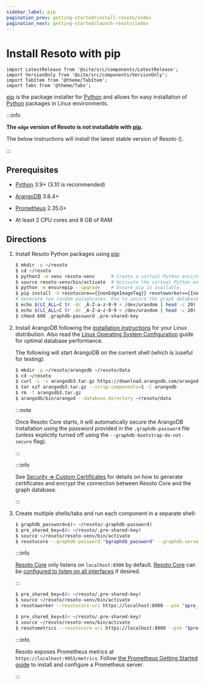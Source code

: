 ```yaml
---
sidebar_label: pip
pagination_prev: getting-started/install-resoto/index
pagination_next: getting-started/launch-resoto/index
---
```


# Install Resoto with pip

```mdx-code-block
import LatestRelease from '@site/src/components/LatestRelease';
import VersionOnly from '@site/src/components/VersionOnly';
import TabItem from '@theme/TabItem';
import Tabs from '@theme/Tabs';
```

[pip](https://pip.pypa.io) is the package installer for [Python](https://www.python.org) and allows for easy installation of [Python](https://www.python.org) packages in Linux environments.

<VersionOnly allowed="current">

:::info

**The `edge` version of Resoto is not installable with [pip](https://pip.pypa.io).**

The below instructions will install the latest stable version of Resoto (<LatestRelease />).

:::

</VersionOnly>

## Prerequisites

- [Python](https://python.org) 3.9+ (3.10 is recommended)

- [ArangoDB](https://arangodb.com) 3.8.4+

- [Prometheus](https://prometheus.io) 2.35.0+

- At least 2 CPU cores and 8 GB of RAM

## Directions

1.  Install Resoto Python packages using [pip](https://pip.pypa.io):

    ```bash title="Installing Resoto using pip"
    $ mkdir -p ~/resoto
    $ cd ~/resoto
    $ python3 -m venv resoto-venv      # Create a virtual Python environment.
    $ source resoto-venv/bin/activate  # Activate the virtual Python environment.
    $ python -m ensurepip --upgrade    # Ensure pip is available.
    $ pip install -U resotocore=={{nonEdgeImageTag}} resotoworker=={{nonEdgeImageTag}} resotometrics=={{nonEdgeImageTag}} resotoshell=={{nonEdgeImageTag}} resoto-plugin-aws=={{nonEdgeImageTag}} resoto-plugin-gcp=={{nonEdgeImageTag}} resoto-plugin-k8s=={{nonEdgeImageTag}} resoto-plugin-digitalocean=={{nonEdgeImageTag}}
    # Generate two random passphrases. One to secure the graph database and one to secure resotocore with.
    $ echo $(LC_ALL=C tr -dc _A-Z-a-z-0-9 < /dev/urandom | head -c 20) > .graphdb-password
    $ echo $(LC_ALL=C tr -dc _A-Z-a-z-0-9 < /dev/urandom | head -c 20) > .pre-shared-key
    $ chmod 600 .graphdb-password .pre-shared-key
    ```

2.  Install ArangoDB following the [installation instructions](https://www.arangodb.com/docs/stable/getting-started-installation.html) for your Linux distribution. Also read the [Linux Operating System Configuration](https://www.arangodb.com/docs/stable/installation-linux-osconfiguration.html) guide for optimal database performance.

    The following will start ArangoDB on the current shell (which is )useful for testing):

    ```bash
    $ mkdir -p ~/resoto/arangodb ~/resoto/data
    $ cd ~/resoto
    $ curl -L -o arangodb3.tar.gz https://download.arangodb.com/arangodb39/Community/Linux/arangodb3-linux-3.9.1.tar.gz
    $ tar xzf arangodb3.tar.gz --strip-components=1 -C arangodb
    $ rm -f arangodb3.tar.gz
    $ arangodb/bin/arangod --database.directory ~/resoto/data
    ```

    :::note

    Once Resoto Core starts, it will automatically secure the ArangoDB installation using the password provided in the `.graphdb-password` file (unless explicitly turned off using the `--graphdb-bootstrap-do-not-secure` flag).

    :::

    :::info

    See [Security ⇒ Custom Certificates](../../reference/security.mdx#custom-certificates) for details on how to generate certificates and encrypt the connection between Resoto Core and the graph database.

    :::

3.  Create multiple shells/tabs and run each component in a separate shell:

    <Tabs>

    <TabItem value="resotocore" label="resotocore">

    ```bash
    $ graphdb_password=$(< ~/resoto/.graphdb-password)
    $ pre_shared_key=$(< ~/resoto/.pre-shared-key)
    $ source ~/resoto/resoto-venv/bin/activate
    $ resotocore --graphdb-password "$graphdb_password" --graphdb-server http://localhost:8529 --psk "$pre_shared_key" --ui-path ~/resoto/ui
    ```

    :::info

    [Resoto Core](../../reference/components/core.mdx) only listens on `localhost:8900` by default. [Resoto Core](../../reference/components/core.mdx) can be [configured to listen on all interfaces](../../reference/configuration/core.mdx#network-interfaces) if desired.

    :::

    </TabItem>

    <TabItem value="resotoworker" label="resotoworker">

    ```bash
    $ pre_shared_key=$(< ~/resoto/.pre-shared-key)
    $ source ~/resoto/resoto-venv/bin/activate
    $ resotoworker --resotocore-uri https://localhost:8900 --psk "$pre_shared_key"
    ```

    </TabItem>

    <TabItem value="resotometrics" label="resotometrics">

    ```bash
    $ pre_shared_key=$(< ~/resoto/.pre-shared-key)
    $ source ~/resoto/resoto-venv/bin/activate
    $ resotometrics --resotocore-uri https://localhost:8900 --psk "$pre_shared_key"
    ```

    :::info

    Resoto exposes Prometheus metrics at `https://localhost:9955/metrics`. Follow [the Prometheus Getting Started guide](https://prometheus.io/docs/prometheus/latest/getting_started) to install and configure a Prometheus server.

    :::

    </TabItem>

    </Tabs>
